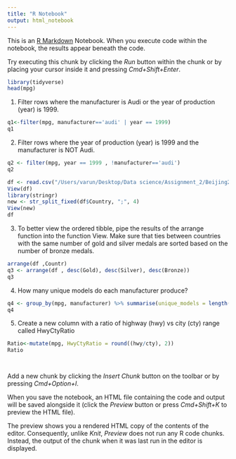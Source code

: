 ```yaml
---
title: "R Notebook"
output: html_notebook
---
```


This is an [R Markdown](http://rmarkdown.rstudio.com) Notebook. When you execute code within the notebook, the results appear beneath the code. 

Try executing this chunk by clicking the *Run* button within the chunk or by placing your cursor inside it and pressing *Cmd+Shift+Enter*. 

```r
library(tidyverse)
head(mpg)
```
1. Filter rows where the manufacturer is Audi or the year of production (year) is 1999.

```r
q1<-filter(mpg, manufacturer=='audi' | year == 1999)
q1
```

2. Filter rows where the year of production (year) is 1999 and the manufacturer is NOT Audi.
```r
q2 <- filter(mpg, year == 1999 , !manufacturer=='audi')
q2
```


```r
df <- read.csv("/Users/varun/Desktop/Data science/Assignment_2/Beijing2022.csv", header = TRUE, stringsAsFactors = FALSE)
View(df)
library(stringr)
new <- str_split_fixed(df$Country, ";", 4)
View(new)
df

```
3. To better view the ordered tibble, pipe the results of the arrange function into the function View. Make sure that ties between countries with the same number of gold and silver medals are sorted based on the number of bronze medals.

```r
arrange(df ,Countr)
q3 <- arrange(df , desc(Gold), desc(Silver), desc(Bronze))
q3
```

4. How many unique models do each manufacturer produce?

```r
q4 <- group_by(mpg, manufacturer) %>% summarise(unique_models = length(unique(model)))
q4
```
5. Create a new column with a ratio of highway (hwy) vs city (cty) range called HwyCtyRatio

```r
Ratio<-mutate(mpg, HwyCtyRatio = round((hwy/cty), 2))
Ratio
```


```r
```


```r
```

Add a new chunk by clicking the *Insert Chunk* button on the toolbar or by pressing *Cmd+Option+I*.

When you save the notebook, an HTML file containing the code and output will be saved alongside it (click the *Preview* button or press *Cmd+Shift+K* to preview the HTML file). 

The preview shows you a rendered HTML copy of the contents of the editor. Consequently, unlike *Knit*, *Preview* does not run any R code chunks. Instead, the output of the chunk when it was last run in the editor is displayed.

